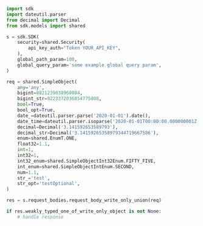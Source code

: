 ```python showLineNumbers copy filename="Request Body Write Only Union usage example"
import sdk
import dateutil.parser
from decimal import Decimal
from sdk.models import shared

s = sdk.SDK(
    security=shared.Security(
        api_key_auth="Token YOUR_API_KEY",
    ),
    global_path_param=100,
    global_query_param='some example global query param',
)

req = shared.SimpleObject(
    any='any',
    bigint=8821239038968084,
    bigint_str=9223372036854775808,
    bool=True,
    bool_opt=True,
    date_=dateutil.parser.parse('2020-01-01').date(),
    date_time=dateutil.parser.isoparse('2020-01-01T00:00:00.000000001Z'),
    decimal=Decimal('3.141592653589793'),
    decimal_str=Decimal('3.14159265358979344719667586'),
    enum=shared.EnumT.ONE,
    float32=1.1,
    int=1,
    int32=1,
    int32_enum=shared.SimpleObjectInt32Enum.FIFTY_FIVE,
    int_enum=shared.SimpleObjectIntEnum.SECOND,
    num=1.1,
    str_='test',
    str_opt='testOptional',
)

res = s.request_bodies.request_body_write_only_union(req)

if res.weakly_typed_one_of_write_only_object is not None:
    # handle response
```
